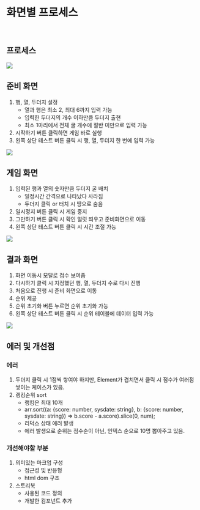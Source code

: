 
<Meta title="docs/Mole" />

<style>{`
    body {
        overflow: scroll !important;
    }
`}</style>

# 화면별 프로세스

<br/>

## 프로세스
<img src={ProcessImg} />

## 준비 화면
1. 행, 열, 두더지 설정
    - 열과 행은 최소 2, 최대 6까지 입력 가능
    - 입력한 두더지의 개수 이하만큼 두더지 출현
    - 최소 1마리에서 전체 굴 개수에 절반 미만으로 입력 가능
2. 시작하기 버튼 클릭하면 게임 바로 실행
3. 왼쪽 상단 테스트 버튼 클릭 시 행, 열, 두더지 한 번에 입력 가능

<img src={ReadyImg} />

## 게임 화면
1. 입력된 행과 열의 숫자만큼 두더지 굴 배치
    - 일정시간 간격으로 나타났다 사라짐
    - 두더지 클릭 or 터치 시 땅으로 숨음
2. 일시정지 버튼 클릭 시 게임 중지
3. 그만하기 버튼 클릭 시 확인 얼럿 띄우고 준비화면으로 이동
3. 왼쪽 상단 테스트 버튼 클릭 시 시간 조절 가능

<img src={GameImg} />

## 결과 화면
1. 화면 이동시 모달로 점수 보여줌
2. 다시하기 클릭 시 지정했던 행, 열, 두더지 수로 다시 진행
3. 처음으로 진행 시 준비 화면으로 이동
4. 순위 제공
5. 순위 초기화 버튼 누르면 순위 초기화 가능
3. 왼쪽 상단 테스트 버튼 클릭 시 순위 테이블에 데이터 입력 가능

<img src={RankImg} />

## 에러 및 개선점
### 에러
1. 두더지 클릭 시 1점씩 쌓여야 하지만, Element가 겹치면서 클릭 시 점수가 여러점 쌓이는 케이스가 있음.
2. 랭킹순위 sort 
    - 랭킹은 최대 10개
    - arr.sort((a: {score: number, sysdate: string}, b: {score: number, sysdate: string}) => b.score - a.score).slice(0, num);
    - 리덕스 상태 에러 발생
    - 에러 발생으로 순위는 점수순이 아닌, 인덱스 순으로 10명 뽑아주고 있음.
    
### 개선해야할 부분
1. 의미있는 마크업 구성
    - 접근성 및 반응형
    - html dom 구조
2. 스토리북
    - 사용된 코드 정의
    - 개발한 컴포넌트 추가